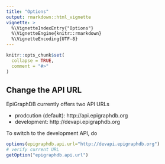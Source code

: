 ```yaml
---
title: "Options"
output: rmarkdown::html_vignette
vignette: >
  %\VignetteIndexEntry{"Options"}
  %\VignetteEngine{knitr::rmarkdown}
  %\VignetteEncoding{UTF-8}
---
```


```r
knitr::opts_chunk$set(
  collapse = TRUE,
  comment = "#>"
)
```

## Change the API URL

EpiGraphDB currently offers two API URLs

- prodcution (default): http://api.epigraphdb.org
- development: http://devapi.epigraphdb.org

To switch to the development API, do

```r
options(epigraphdb.api.url="http://devapi.epigraphdb.org")
# verify current URL
getOption("epigraphdb.api.url")
```
